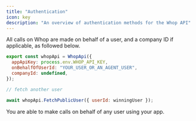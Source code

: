 ```yaml
---
title: "Authentication"
icon: key
description: "An overview of authentication methods for the Whop API"
---
```


All calls on Whop are made on behalf of a user, and a company ID if applicable, as followed below.

<CodeGroup>

```javascript get-user.ts
export const whopApi = WhopApi({
  appApiKey: process.env.WHOP_API_KEY,
  onBehalfOfUserId: "YOUR_USER_OR_AN_AGENT_USER",
  companyId: undefined,
});

// fetch another user

await whopApi.FetchPublicUser({ userId: winningUser });
```

</CodeGroup>

You are able to make calls on behalf of any user using your app.
